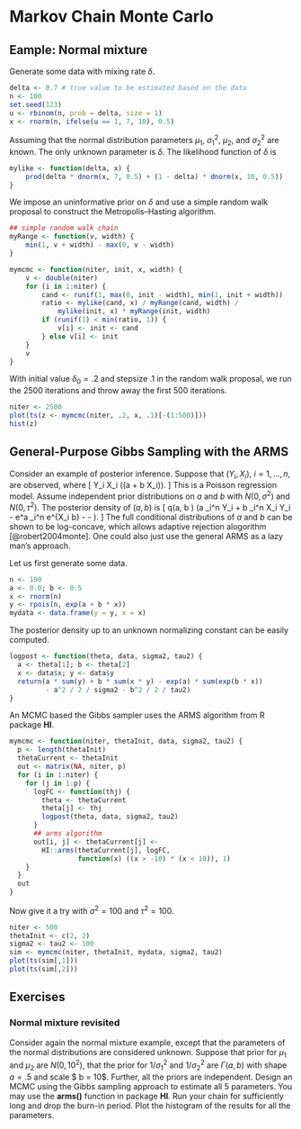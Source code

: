 # Markov Chain Monte Carlo

## Eample: Normal mixture
Generate some data with mixing rate $\delta$.
```r
delta <- 0.7 # true value to be estimated based on the data
n <- 100
set.seed(123)
u <- rbinom(n, prob = delta, size = 1)
x <- rnorm(n, ifelse(u == 1, 7, 10), 0.5)
```

Assuming that the normal distribution parameters $\mu_1$, $\sigma_1^2$, $\mu_2$, and $\sigma_2^2$ are known. The only unknown parameter is $\delta$. The likelihood function of $\delta$ is
```r
mylike <- function(delta, x) {
    prod(delta * dnorm(x, 7, 0.5) + (1 - delta) * dnorm(x, 10, 0.5))
}
```


We impose an uninformative prior on $\delta$ and use a simple random walk proposal to construct the Metropolis--Hasting algorithm.
```r
## simple random walk chain
myRange <- function(v, width) {
    min(1, v + width) - max(0, v - width)
}

mymcmc <- function(niter, init, x, width) {
    v <- double(niter)
    for (i in 1:niter) {
        cand <- runif(1, max(0, init - width), min(1, init + width))
        ratio <- mylike(cand, x) / myRange(cand, width) /
            mylike(init, x) * myRange(init, width)
        if (runif(1) < min(ratio, 1)) {
            v[i] <- init <- cand
        } else v[i] <- init
    }
    v
}
```


With initial value $\delta_0 = .2$ and stepsize $.1$ in the random walk proposal, we run the 2500 iterations and throw away the first 500 iterations.
```r
niter <- 2500
plot(ts(z <- mymcmc(niter, .2, x, .1)[-(1:500)]))
hist(z)
```


## General-Purpose Gibbs Sampling with the ARMS

Consider an example of posterior inference. 
Suppose that $(Y_i, X_i)$, $i = 1, \ldots, n$, are observed, where
\[
Y_i \mid X_i \sim \mbox{Poisson}(\exp(a + b X_i)).
\]
This is a Poisson regression model. Assume independent prior distributions on $a$ and $b$ with $N(0, \sigma^2)$ and $N(0, \tau^2)$. The posterior density of $(a, b)$ is
\[
q(a, b \mid \mbox{data}) \propto
\exp\left(a \sum_i^n Y_i + b \sum_i^n X_i Y_i - e^a \sum_i^n e^{X_i b} - \frac{a^2}{2\sigma^2} - \frac{b^2}{2\tau^2}\right).
\]
The full conditional distributions of $a$ and $b$ can be shown to be log-concave, which allows adaptive rejection alogorithm [@robert2004monte]. One could also just use the general ARMS as a lazy man's approach.


Let us first generate some data.
```r
n <- 100
a <- 0.0; b <- 0.5
x <- rnorm(n)
y <- rpois(n, exp(a + b * x))
mydata <- data.frame(y = y, x = x)
```
The posterior density up to an unknown normalizing constant can be easily computed.
```r
logpost <- function(theta, data, sigma2, tau2) {
  a <- theta[1]; b <- theta[2]
  x <- data$x; y <- data$y
  return(a * sum(y) + b * sum(x * y) - exp(a) * sum(exp(b * x))
         - a^2 / 2 / sigma2 - b^2 / 2 / tau2)
}
```
An MCMC based the Gibbs sampler uses the ARMS algorithm from R package __HI__.
```r
mymcmc <- function(niter, thetaInit, data, sigma2, tau2) {
  p <- length(thetaInit)
  thetaCurrent <- thetaInit
  out <- matrix(NA, niter, p)
  for (i in 1:niter) {
    for (j in 1:p) {
      logFC <- function(thj) {
        theta <- thetaCurrent
        theta[j] <- thj
        logpost(theta, data, sigma2, tau2)
      }
      ## arms algorithm
      out[i, j] <- thetaCurrent[j] <-
        HI::arms(thetaCurrent[j], logFC, 
                 function(x) ((x > -10) * (x < 10)), 1)
    }
  }
  out
}
```
Now give it a try with $\sigma^2 = 100$ and $\tau^2 = 100$.
```r
niter <- 500
thetaInit <- c(2, 2)
sigma2 <- tau2 <- 100
sim <- mymcmc(niter, thetaInit, mydata, sigma2, tau2)
plot(ts(sim[,1]))
plot(ts(sim[,2]))
```
## Exercises

### Normal mixture revisited
Consider again the normal mixture example, except that the parameters of the normal distributions are considered unknown. Suppose that prior for $\mu_1$ and $\mu_2$ are $N(0, 10^2)$, that the prior for $1/\sigma_1^2$ and $1/\sigma_2^2$ are $\Gamma(a, b)$ with shape $a = .5$ and scale $ b = 10$. Further, all the priors are independent. Design an MCMC using the Gibbs sampling approach to estimate all 5 parameters. You may use the __arms()__ function in package **HI**. Run your chain for sufficiently long and drop the burn-in period. Plot the histogram of the results for all the parameters.
